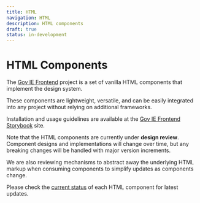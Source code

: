 ```yaml
---
title: HTML
navigation: HTML
description: HTML components
draft: true
status: in-development
---
```


# HTML Components

The [Gov IE Frontend](https://github.com/ogcio/ogcio-ds/) project is a set of vanilla HTML components that implement the design system.

These components are lightweight, versatile, and can be easily integrated into any project without relying on additional frameworks.

Installation and usage guidelines are available at the [Gov IE Frontend Storybook](https://storybook.design-system.ogcio.gov.ie/) site.

<Highlight>

Note that the HTML components are currently under **design review**. Component designs and implementations will change over time, but any breaking changes will be handled with major version increments.

We are also reviewing mechanisms to abstract away the underlying HTML markup when consuming components to simplify updates as components change.

Please check the [current status](/components/status/) of each HTML component for latest updates.

</Highlight>

